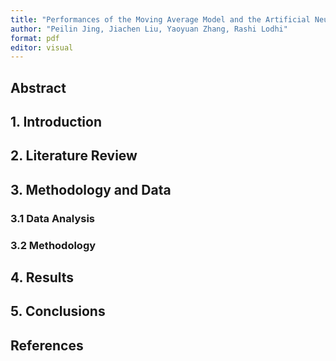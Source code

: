 ```yaml
---
title: "Performances of the Moving Average Model and the Artificial Neural Network on the Forecast of Stock Market Indices"
author: "Peilin Jing, Jiachen Liu, Yaoyuan Zhang, Rashi Lodhi"
format: pdf
editor: visual
---
```


## Abstract

## 1. Introduction

## 2. Literature Review

## 3. Methodology and Data

### 3.1 Data Analysis

### 3.2 Methodology

## 4. Results

## 5. Conclusions

## References
